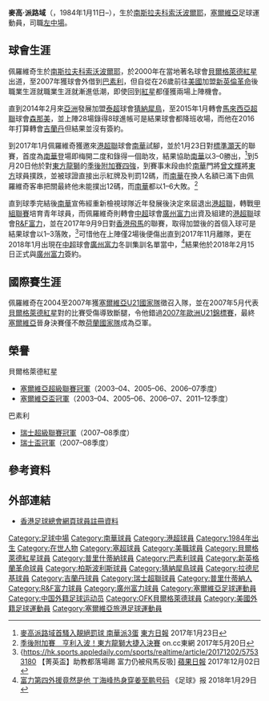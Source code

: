 {{noteTA
|T=zh-cn:马尔科·佩罗维奇; zh-hk:麥高·派路域; zh-tw:馬可·佩羅維奇;
|1=zh-cn:马尔科; zh-hk:麥高; zh-tw:馬可;
|2=zh-cn:佩罗维奇; zh-hk:派路域; zh-tw:佩羅維奇;
}}
{{Infobox football biography
| name         = 麥高·派路域 <br> Marko Perović
| image        = Marko Perović.jpg
| fullname     = Марко Перовић
| nickname     = 
| birth_date   = {{birth date and age|1984|1|11}}
| birth_place  = [[南斯拉夫|南斯拉夫]]，[[科索沃波爾耶|科索沃波爾耶]]
| height       = {{Height|m=1.85}}
| position     = [[左中場|左中場]]
| currentclub  = 已退役
| clubnumber   = 
| youthyears1  = 1998–2000 
| youthclubs1  = [[普里什蒂納足球俱樂部|普殊天拿]]
| years1 = 2000–2007
| clubs1 = [[貝爾格萊德紅星足球俱樂部|貝爾格萊德紅星]]
| caps1  = 90
| goals1 = 10
| years2 = 2003
| clubs2 = → {{link-sr|烏布團結足球俱樂部|ФК Јединство Уб|烏布團結}}           
| caps2  = 14
| goals2 = 8
| years3 = 2007–2008
| clubs3 = → [[巴素利足球會|巴素利]]
| caps3  = 12
| goals3 = 2
| years4 = 2008–2009
| clubs4 = [[巴素利足球會|巴素利]]          
| caps4  = 28
| goals4 = 8
| years5 = 2009
| clubs5 = → [[巴素利足球會|巴素利U21]]
| caps5  = 3
| goals5 = 2
| years6 = 2010–2011 
| clubs6 = [[新英倫革命|新英倫革命]]
| caps6  = 29
| goals6 = 7
| years7 = 2011–2012
| clubs7 = [[貝爾格萊德紅星足球俱樂部|貝爾格萊德紅星]]              
| caps7  = 2
| goals7 = 0
| years8 = 2012–2013
| clubs8 = [[柏斯波利斯足球俱樂部|柏斯波利斯]]                     
| caps8  = 15
| goals8 = 2
| years9 = 2013  
| clubs9 = [[OFK貝爾格萊德|OFK貝爾格萊德]]                   
| caps9  = 3
| goals9 = 0
| years10 = 2014  
| clubs10 = [[猜納犀鳥足球會|猜納犀鳥]]                    
| caps10  = 12
| goals10 = 1
| years11 = 2014–2015  
| clubs11 = [[拉德尼基足球俱樂部|拉德尼基]]                   
| caps11  = 9
| goals11 = 0
| years12 = 2015–2016 
| clubs12 = [[森那美足球會|森那美]]                  
| caps12  = 28
| goals12 = 8
| years13 = 2016
| clubs13 = [[吉蘭丹足球協會|吉蘭丹]]                         
| caps13  = 0
| goals13 = 0
| years14 = 2016–2017
| clubs14 = {{link-en|鐵路工人足球會|Operário Ferroviário Esporte Clube|鐵路工人}}                   
| caps14  = 7
| goals14 = 1
| years15 = 2017
| clubs15 = [[南華足球隊|南華]]                        
| caps15  = 14
| goals15 = 5
| years16 = 2017
| clubs16 = [[R&F富力足球會|R&F富力]]
| caps16  = 2
| goals16 = 0
| years17 = 2018
| clubs17 = [[廣州富力足球俱樂部|廣州富力]]
| caps17  = 0
| goals17 = 0
| nationalyears1 = 2004–2007 
| nationalteam1 = [[塞爾維亞21歲以下國家足球隊|塞爾維亞U21]]
| nationalcaps1  = 
| nationalgoals1 = 
| pcupdate = 2016年2月4日
| ntupdate =
}}

'''麥高·派路域'''（{{lang-sr|'''Марко Перовић'''}}，1984年1月11日–），生於[[南斯拉夫|南斯拉夫]][[科索沃波爾耶|科索沃波爾耶]]，[[塞爾維亞|塞爾維亞]]足球運動員，司職[[左中場|左中場]]。

==球會生涯==
佩羅維奇生於[[南斯拉夫|南斯拉夫]][[科索沃波爾耶|科索沃波爾耶]]，於2000年在當地著名球會[[貝爾格萊德紅星足球俱樂部|貝爾格萊德紅星]]出道，至2007年獲球會外借到[[巴素利足球會|巴素利]]，但自從在26歲前往[[美國|美國]]加盟[[新英倫革命|新英倫革命]]後職業生涯就職業生涯就漸進低潮，即使回到[[貝爾格萊德紅星足球俱樂部|紅星]]都僅獲兩場上陣機會。

直到2014年2月來[[亞洲|亞洲]]發展加盟[[泰國超級足球聯賽|泰超]]球會[[猜納犀鳥足球會|猜納犀鳥]]，至2015年1月轉會[[馬來西亞超級足球聯賽|馬來西亞超聯]]球會[[森那美足球會|森那美]]，並上陣28場錄得8球進帳可是結果球會都降班收場，而他在2016年打算轉會[[吉蘭丹足球協會|吉蘭丹]]但結果並沒有簽約。

到2017年1月佩羅維奇獲邀來[[港超聯|港超聯]]球會[[南華足球隊|南華]]試腳，並於1月23日對[[標準灝天|標準灝天]]的聯賽，首度為[[南華足球隊|南華]]登場即梅開二度和錄得一個助攻，結果協助[[南華足球隊|南華]]以3–0勝出，<ref>[http://orientaldaily.on.cc/cnt/sport/20170123/00286_002.html 麥高派路域首騷入靚絕罰球 南華派3蛋] [[東方日報|東方日報]] 2017年1月23日</ref>到5月20日他於對[[東方足球隊|東方龍獅]]的[[2016–17年香港超級聯賽季後附加賽|季後附加賽四強]]，到賽事末段由於[[南華足球隊|南華]]門將[[曾文輝|曾文輝]]將[[東方足球隊|東方]]球員撲跌，並被球證直接出示紅牌及判罰12碼，而[[南華足球隊|南華]]在換人名額已滿下由佩羅維奇客串把關最終他未能撲出12碼，而[[南華足球隊|南華]]都以1–6大敗。<ref>[http://hk.on.cc/hk/bkn/cnt/sport/20170520/bkn-20170520170344840-0520_00882_001.html 季後附加賽　亨利入波！東方龍獅大捷入決賽] {{Wayback|url=http://hk.on.cc/hk/bkn/cnt/sport/20170520/bkn-20170520170344840-0520_00882_001.html |date=20171202203211 }} on.cc東網 2017年5月20日</ref>

直到球季完結後[[南華足球隊|南華]]宣佈經重新檢視球隊近年發展後決定來屆退出[[港超聯|港超聯]]，轉戰[[香港甲組聯賽|甲組聯賽]]培育青年球員，而佩羅維奇則轉會[[中超|中超]]球會[[廣州富力足球俱樂部|廣州富力]]出資及組建的[[港超聯|港超聯]]球會[[R&F富力足球會|R&F富力]]，並在2017年9月9日對[[香港飛馬足球會|香港飛馬]]的聯賽，取得加盟後的首個入球可是結果球會以1–3落敗，<ref>{https://hk.sports.appledaily.com/sports/realtime/article/20171202/57533180 【菁英盃】助教都落場踢 富力仍被飛馬反吸] [[蘋果日報|蘋果日報]] 2017年12月02日</ref>可惜他在上陣僅2場後便傷出直到2017年11月離隊，更在2018年1月出現在[[中超|中超]]球會[[廣州富力足球俱樂部|廣州富力]]冬訓集訓名單當中，<ref>[http://sports.sina.com.cn/china/j/2018-01-29/doc-ifyqzcxh7642332.shtml 富力第四外援竟然是他 丁海峰热身穿姜至鹏号码] 《足球》报 2018年1月29日</ref>結果他於2018年2月15日正式與[[廣州富力足球俱樂部|廣州富力]]簽約。

==國際賽生涯==
佩羅維奇在2004至2007年獲[[塞爾維亞21歲以下國家足球隊|塞爾維亞U21國家隊]]徵召入隊，並在2007年5月代表[[貝爾格萊德紅星足球俱樂部|貝爾格萊德紅星]]對{{link-en|馬拉多特阿帕丁|FK Mladost Apatin}}的比賽受傷導致斷腿，令他錯過[[2007年歐洲U-21足球錦標賽|2007年歐洲U21錦標賽]]，最終[[塞爾維亞21歲以下國家足球隊|塞爾維亞]]晉身決賽僅不敵[[荷蘭21歲以下國家足球隊|荷蘭國家隊]]成為亞軍。

==榮譽==
;貝爾格萊德紅星	
* [[塞爾維亞足球超級聯賽|塞爾維亞超級聯賽冠軍]]（2003–04、2005–06、2006–07季度）
* [[塞爾維亞杯|塞爾維亞盃冠軍]]（2003–04、2005–06、2006–07、2011–12季度）
;巴素利
* [[瑞士足球超級聯賽|瑞士超級聯賽冠軍]]（2007–08季度）
* [[瑞士盃|瑞士盃冠軍]]（2007–08季度）

==參考資料==
{{reflist}}

==外部連結==
* [https://www.hkfa.com/ch/club/2/detail?player=16098#gotab 香港足球總會網頁球員註冊資料]

{{2018年中超分类名单广州富力}}

{{DEFAULTSORT:Perovic, Marko}}
[[Category:足球中場|Category:足球中場]]
[[Category:南華球員|Category:南華球員]]
[[Category:港超球員|Category:港超球員]]
[[Category:1984年出生|Category:1984年出生]]
[[Category:在世人物|Category:在世人物]]
[[Category:塞超球員|Category:塞超球員]]
[[Category:美職球員|Category:美職球員]]
[[Category:貝爾格萊德紅星球員|Category:貝爾格萊德紅星球員]]
[[Category:普里什蒂納球員|Category:普里什蒂納球員]]
[[Category:巴素利球員|Category:巴素利球員]]
[[Category:新英格蘭革命球員|Category:新英格蘭革命球員]]
[[Category:柏斯波利斯球員|Category:柏斯波利斯球員]]
[[Category:猜納犀鳥球員|Category:猜納犀鳥球員]]
[[Category:拉德尼基球員|Category:拉德尼基球員]]
[[Category:吉蘭丹球員|Category:吉蘭丹球員]]
[[Category:瑞士超聯球員|Category:瑞士超聯球員]]
[[Category:普里什蒂納人|Category:普里什蒂納人]]
[[Category:R&F富力球員|Category:R&F富力球員]]
[[Category:廣州富力球員|Category:廣州富力球員]]
[[Category:塞爾維亞足球運動員|Category:塞爾維亞足球運動員]]
[[Category:中国外籍足球运动员|Category:中国外籍足球运动员]]
[[Category:OFK貝爾格萊德球員|Category:OFK貝爾格萊德球員]]
[[Category:美國外籍足球運動員|Category:美國外籍足球運動員]]
[[Category:塞爾維亞旅港足球運動員|Category:塞爾維亞旅港足球運動員]]